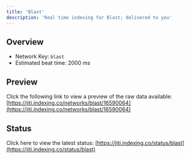 ```yaml
---
title: 'Blast'
description: 'Real time indexing for Blast; delivered to you'
---
```


## Overview
- Network Key: `blast`
- Estimated beat time: 2000 ms

## Preview
Click the following link to view a preview of the raw data available: [https://jiti.indexing.co/networks/blast/16590064](https://jiti.indexing.co/networks/blast/16590064)

## Status
Click here to view the latest status: [https://jiti.indexing.co/status/blast](https://jiti.indexing.co/status/blast)
